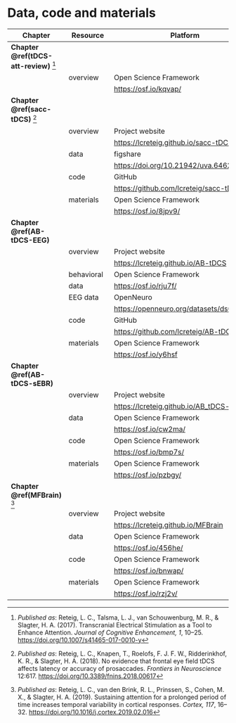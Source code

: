 # Data, code and materials {#resources-supplement}

\vspace{-12pt}

```{=latex}
\begingroup
\renewcommand*{\arraystretch}{1}
\setlength{\tabcolsep}{0pt}
\setlength{\LTleft}{-20cm plus -1fill}
\setlength{\LTright}{\LTleft}
\footnotesize
```

| Chapter                                  | Resource     | Platform                                  | DOI                                |
|------------------------------------------|--------------|-------------------------------------------|------------------------------------|
| __Chapter \@ref(tDCS-att-review)__ [^ch2] |              |                                           |                                    |
|                                          | overview     | Open Science Framework                    | 10.17605/OSF.IO/KQVAP              |
|                                          |              | <https://osf.io/kqvap/>                   |                                    |
| __Chapter \@ref(sacc-tDCS)__ [^ch3]       |              |                                           |                                    |
|                                          | overview     | Project website                           |                                    |
|                                          |              | <https://lcreteig.github.io/sacc-tDCS>    |                                    |
|                                          | data         | figshare                                  | 10.21942/uva.6462770               |
|                                          |              | <https://doi.org/10.21942/uva.6462770.v1> |                                    |
|                                          | code         | GitHub                                    | 10.5281/zenodo.1410502             |
|                                          |              | <https://github.com/lcreteig/sacc-tDCS>   |                                    |
|                                          | materials    | Open Science Framework                    | 10.17605/OSF.IO/8JPV9              |
|                                          |              | <https://osf.io/8jpv9/>                   |                                    |
| __Chapter \@ref(AB-tDCS-EEG)__           |              |                                           |                                    |
|                                          | overview     | Project website                           |                                    |
|                                          |              | <https://lcreteig.github.io/AB-tDCS>      |                                    |
|                                          | behavioral&nbsp;&nbsp;   | Open Science Framework                    | 10.17605/OSF.IO/RJU7F              |
|                                          | data         | <https://osf.io/rju7f/>                   |                                    |
|                                          | EEG data     | OpenNeuro                                 | 10.18112/openneuro.ds001810.v1.1.0 |
|                                          |              | <https://openneuro.org/datasets/ds001810> |                                    |
|                                          | code         | GitHub                                    | 10.5281/zenodo.3233872             |
|                                          |              | <https://github.com/lcreteig/AB-tDCS>     |                                    |
|                                          | materials    | Open Science Framework                    | 10.17605/OSF.IO/Y6HSF              |
|                                          |              | <https://osf.io/y6hsf>                    |                                    |
| __Chapter \@ref(AB-tDCS-sEBR)__          |              |                                           |                                    |
|                                          | overview     | Project website                           |                                    |
|                                          |              | <https://lcreteig.github.io/AB_tDCS-sEBR> |                                    |
|                                          | data         | Open Science Framework                    | 10.17605/OSF.IO/CW2MA              |
|                                          |              | <https://osf.io/cw2ma/>                   |                                    |
|                                          | code         | Open Science Framework                    | 10.17605/OSF.IO/BMP7S              |
|                                          |              | <https://osf.io/bmp7s/>                   |                                    |
|                                          | materials    | Open Science Framework                    | 10.17605/OSF.IO/PZBGY              |
|                                          |              | <https://osf.io/pzbgy/>                   |                                    |
| __Chapter \@ref(MFBrain)__ [^ch6]         |              |                                           |                                   |
|                                          | overview     | Project website                           |                                    |
|                                          |              | <https://lcreteig.github.io/MFBrain>      |                                    |
|                                          | data         | Open Science Framework                    | 10.17605/OSF.IO/456HE              |
|                                          |              | <https://osf.io/456he/>                   |                                    |
|                                          | code         | Open Science Framework                    | 10.17605/OSF.IO/BNWAP              |
|                                          |              | <https://osf.io/bnwap/>                   |                                    |
|                                          | materials    | Open Science Framework                    | 10.17605/OSF.IO/RZJ2V              |
|                                          |              | <https://osf.io/rzj2v/>                   |                                    |

\endgroup

[^ch2]: _Published as_: Reteig, L. C., Talsma, L. J., van Schouwenburg, M. R., & Slagter, H. A. (2017). Transcranial Electrical Stimulation as a Tool to Enhance Attention. _Journal of Cognitive Enhancement, 1_, 10--25. <https://doi.org/10.1007/s41465-017-0010-y>

[^ch3]: _Published as_: Reteig, L. C., Knapen, T., Roelofs, F. J. F. W., Ridderinkhof, K. R., & Slagter, H. A. (2018). No evidence that frontal eye field tDCS affects latency or accuracy of prosaccades. _Frontiers in Neuroscience_ 12:617. <https://doi.org/10.3389/fnins.2018.00617>

[^ch6]: _Published as_: Reteig, L. C., van den Brink, R. L., Prinssen, S., Cohen, M. X., & Slagter, H. A. (2019). Sustaining attention for a prolonged period of time increases temporal variability in cortical responses. *Cortex, 117*, 16--32. <https://doi.org/10.1016/j.cortex.2019.02.016>

\setlength\beforechapskip{50pt}